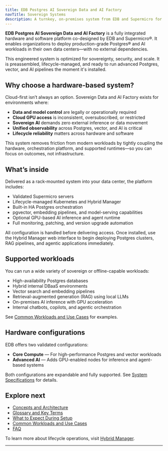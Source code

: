 ```yaml
---
title: EDB Postgres AI Sovereign Data and AI Factory
navTitle: Sovereign Systems
description: A turnkey, on-premises system from EDB and Supermicro for secure, high-performance database and AI workloads, with full lifecycle management.
---
```


**EDB Postgres AI Sovereign Data and AI Factory** is a fully integrated hardware and software platform co-designed by EDB and Supermicro®. It enables organizations to deploy production-grade Postgres® and AI workloads in their own data centers—with no external dependencies.

This engineered system is optimized for sovereignty, security, and scale. It is preassembled, lifecycle-managed, and ready to run advanced Postgres, vector, and AI pipelines the moment it's installed.

## Why choose a hardware-based system?

Cloud-first isn’t always an option. Sovereign Data and AI Factory exists for environments where:

- **Data and model control** are legally or operationally required
- **Cloud GPU access** is inconsistent, oversubscribed, or restricted
- **Sovereign AI** demands zero external inference or data movement
- **Unified observability** across Postgres, vector, and AI is critical
- **Lifecycle reliability** matters across hardware and software

This system removes friction from modern workloads by tightly coupling the hardware, orchestration platform, and supported runtimes—so you can focus on outcomes, not infrastructure.

## What’s inside

Delivered as a rack-mounted system into your data center, the platform includes:

- Validated Supermicro servers
- Lifecycle-managed Kubernetes and Hybrid Manager
- Built-in HA Postgres orchestration
- pgvector, embedding pipelines, and model-serving capabilities
- Optional GPU-based AI inference and agent runtime
- Full monitoring, patching, and version upgrade automation

All configuration is handled before delivering access. Once installed, use the Hybrid Manager web interface to begin deploying Postgres clusters, RAG pipelines, and agentic applications immediately.

## Supported workloads

You can run a wide variety of sovereign or offline-capable workloads:

- High-availability Postgres databases
- Hybrid internal DBaaS environments
- Vector search and embedding pipelines
- Retrieval-augmented generation (RAG) using local LLMs
- On-premises AI inference with GPU acceleration
- Internal chatbots, copilots, and agentic orchestration

See [Common Workloads and Use Cases](./use-cases) for examples.

## Hardware configurations

EDB offers two validated configurations:

- **Core Compute** — For high-performance Postgres and vector workloads
- **Advanced AI** — Adds GPU-enabled nodes for inference and agent-based systems

Both configurations are expandable and fully supported. See [System Specifications](./specs) for details.

## Explore next

- [Concepts and Architecture](./concepts)
- [Glossary and Key Terms](./glossary)
- [What to Expect During Setup](./what-to-expect)
- [Common Workloads and Use Cases](./use-cases)
- [FAQ](./faq)

To learn more about lifecycle operations, visit [Hybrid Manager](/edb-postgres-ai/hybrid-manager/using_hybrid_manager/).

---

